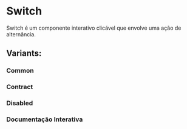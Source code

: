 

<Meta of={SwitchStories} />

# Switch

<p>Switch é um componente interativo clicável que envolve uma ação de alternância.</p>

## Variants:

### Common

<Canvas of={SwitchStories.CommonEnabled} layout="centered" />
<Canvas of={SwitchStories.CommonNotEnabled} layout="centered" />

### Contract

<Canvas of={SwitchStories.ContractEnabled} layout="centered" />
<Canvas of={SwitchStories.ContractNotEnabled} layout="centered" />

### Disabled

<Canvas of={SwitchStories.CommonEnabledDisabled} layout="centered" />
<Canvas of={SwitchStories.CommonNotEnabledDisabled} layout="centered" />
<Canvas of={SwitchStories.ContractEnabledDisabled} layout="centered" />
<Canvas of={SwitchStories.ContractNotEnabledDisabled} layout="centered" />

### Documentação Interativa

<Primary />
<Controls include={["variant", "default", "disabled"]} />
